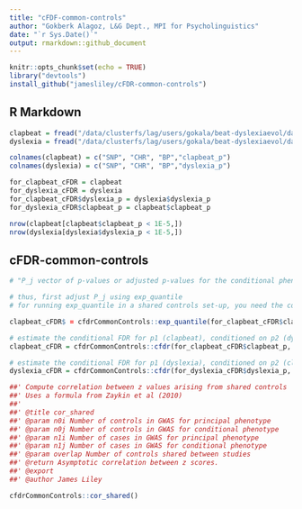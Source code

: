 ```yaml
---
title: "cFDF-common-controls"
author: "Gokberk Alagoz, L&G Dept., MPI for Psycholinguistics"
date: "`r Sys.Date()`"
output: rmarkdown::github_document
---
```


```r
knitr::opts_chunk$set(echo = TRUE)
library("devtools")
install_github("jamesliley/cFDR-common-controls")
```

## R Markdown

```r
clapbeat = fread("/data/clusterfs/lag/users/gokala/beat-dyslexiaevol/data/clap-beat_overlap_forManhattan4.tab")
dyslexia = fread("/data/clusterfs/lag/users/gokala/beat-dyslexiaevol/data/dyslexia_overlap_forManhattan4.tab")

colnames(clapbeat) = c("SNP", "CHR", "BP","clapbeat_p")
colnames(dyslexia) = c("SNP", "CHR", "BP","dyslexia_p")

for_clapbeat_cFDR = clapbeat
for_dyslexia_cFDR = dyslexia
for_clapbeat_cFDR$dyslexia_p = dyslexia$dyslexia_p
for_dyslexia_cFDR$clapbeat_p = clapbeat$clapbeat_p

nrow(clapbeat[clapbeat$clapbeat_p < 1E-5,])
nrow(dyslexia[dyslexia$dyslexia_p < 1E-5,])

```

## cFDR-common-controls

```r

# "P_j vector of p-values or adjusted p-values for the conditional phenotype. If controls are shared between GWAS, the p-values must be adjusted using the function \code{\link{exp_quantile}}."

# thus, first adjust P_j using exp_quantile
# for running exp_quantile in a shared controls set-up, you need the correlation between pheno_1 and pheno_2 Z-scores, which is rho ("If rho=0 (no shared controls) z values for the two phenotypes are independent, and the expected quantile equals parameter p.""). SO let's first calculate Z-scores for both phenotypes and get the 

clapbeat_cFDR$ = cfdrCommonControls::exp_quantile(for_clapbeat_cFDR$clapbeat_p, for_clapbeat_cFDR$dyslexia_p)

# estimate the conditional FDR for p1 (clapbeat), conditioned on p2 (dyslexia)
clapbeat_cFDR = cfdrCommonControls::cfdr(for_clapbeat_cFDR$clapbeat_p, for_clapbeat_cFDR$dyslexia_p) #, p2_threshold = 1E-5

# estimate the conditional FDR for p1 (dyslexia), conditioned on p2 (clapbeat)
dyslexia_cFDR = cfdrCommonControls::cfdr(for_dyslexia_cFDR$dyslexia_p, for_dyslexia_cFDR$clapbeat_p, sub =1:length(for_dyslexia_cFDR$dyslexia_p)) #, p2_threshold = 1E-5

```

```r
##' Compute correlation between z values arising from shared controls
##' Uses a formula from Zaykin et al (2010)
##'
##' @title cor_shared
##' @param n0i Number of controls in GWAS for principal phenotype
##' @param n0j Number of controls in GWAS for conditional phenotype
##' @param n1i Number of cases in GWAS for principal phenotype
##' @param n1j Number of cases in GWAS for conditional phenotype
##' @param overlap Number of controls shared between studies  
##' @return Asymptotic correlation between z scores.
##' @export
##' @author James Liley

cfdrCommonControls::cor_shared()
```

